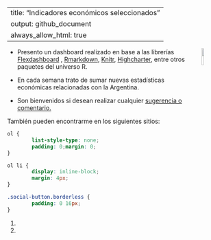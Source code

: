 
---
title: "Indicadores económicos seleccionados"
output: github_document
always_allow_html: true
---

<link rel="stylesheet" href="css/social-circles.min.css">

<img align="right" width= "10%" src="logo.png">




- Presento un dashboard realizado en base a las librerías [Flexdashboard]("https://rstudio.github.io/flexdashboard") , [Rmarkdown]("http://rmarkdown.rstudio.com/"), [Knitr]("https://yihui.org/knitr/"), [Highcharter]("http://jkunst.com/highcharter/"),
entre otros paquetes del universo R. 

- En cada semana trato de sumar nuevas estadísticas económicas relacionadas con la Argentina. 

- Son bienvenidos si desean realizar cualquier <a href="mailto:nahuelbargas@hotmail.com">sugerencia o comentario.</a> 

También pueden encontrarme en los siguientes sitios:
 
```css

ol { 
        list-style-type: none;
        padding: 0;margin: 0;
}

ol li { 
        display: inline-block;
        margin: 4px;
}

.social-button.borderless {
        padding: 0 16px;
}


```


<ol>
	<li><a class="icon-linkedin social-button borderless" href="https://linkedin.com/in/nahuel-bargas/"></a></li>
    <li><a class="icon-twitter social-button borderless" href="https://twitter.com/Nahuel_Sef"></a></li>
</ol>

